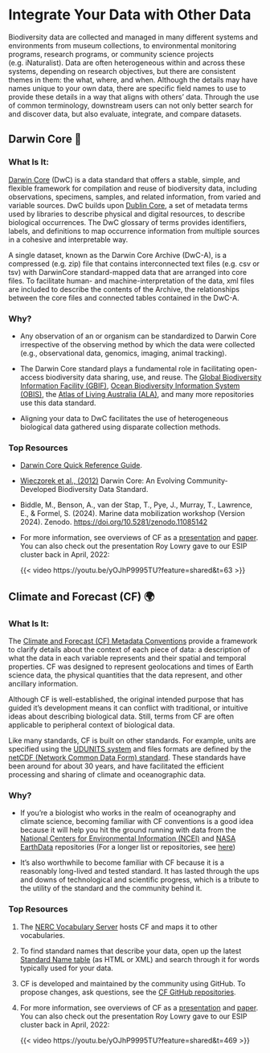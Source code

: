 # Integrate Your Data with Other Data

Biodiversity data are collected and managed in many different systems and environments from museum collections, to environmental monitoring programs, research programs, or community science projects (e.g. iNaturalist). Data are often heterogeneous within and across these systems, depending on research objectives, but there are consistent themes in them: the what, where, and when. Although the details may have names unique to your own data, there are specific field names to use to provide these details in a way that aligns with others’ data. Through the use of common terminology, downstream users can not only better search for and discover data, but also evaluate, integrate, and compare datasets.

## Darwin Core 🐘

### What Is It: 

[Darwin Core](https://dwc.tdwg.org) (DwC) is a data standard that offers a stable, simple, and flexible framework for compilation and reuse of biodiversity data, including observations, specimens, samples, and related information, from varied and variable sources. DwC builds upon [Dublin Core](https://esipfed.github.io/bds-primer-best-practices/MAKE_YOUR_DATA_INTERNET_READY.html#dublin-core), a set of metadata terms used by libraries to describe physical and digital resources, to describe biological occurrences. The DwC glossary of terms provides identifiers, labels, and definitions to map occurrence information from multiple sources in a cohesive and interpretable way. 

A single dataset, known as the Darwin Core Archive (DwC-A), is a compressed (e.g. zip) file that contains interconnected text files (e.g. csv or tsv) with DarwinCore standard-mapped data that are arranged into core files. To facilitate human- and machine-interpretation of the data, xml files are included to describe the contents of the Archive, the relationships between the core files and connected tables contained in the DwC-A.

### Why?

-   Any observation of an or organism can be standardized to Darwin Core irrespective of the observing method by which the data were collected (e.g., observational data, genomics, imaging, animal tracking). 

-   The Darwin Core standard plays a fundamental role in facilitating open-access biodiversity data sharing, use, and reuse. The [Global Biodiversity Information Facility (GBIF)](https://www.gbif.org/), [Ocean Biodiversity Information System (OBIS)](http://www.obis.org), the [Atlas of Living Australia (ALA)](https://www.ala.org.au/), and many more repositories use this data standard.

-   Aligning your data to DwC facilitates the use of heterogeneous biological data gathered using disparate collection methods.

### **Top Resources**

-   [Darwin Core Quick Reference Guide](https://dwc.tdwg.org/terms/).

-   [Wieczorek et al., (2012)](https://doi.org/10.1371/journal.pone.0029715) Darwin Core: An Evolving Community-Developed Biodiversity Data Standard.

-   Biddle, M., Benson, A., van der Stap, T., Pye, J., Murray, T., Lawrence, E., & Formel, S. (2024). Marine data mobilization workshop (Version 2024). Zenodo. <https://doi.org/10.5281/zenodo.11085142>

-   For more information, see overviews of CF as a [presentation](https://cfconventions.org/Data/cf-documents/overview/viewgraphs.pdf) and [paper](https://cfconventions.org/Data/cf-documents/overview/article.pdf). You can also check out the presentation Roy Lowry gave to our ESIP cluster back in April, 2022:

    {{< video https://youtu.be/yOJhP9995TU?feature=shared&t=63 >}}

## Climate and Forecast (CF) 🌍

### What Is It:

The [Climate and Forecast (CF) Metadata Conventions](https://cfconventions.org) provide a framework to clarify details about the context of each piece of data: a description of what the data in each variable represents and their spatial and temporal properties. CF was designed to represent geolocations and times of Earth science data, the physical quantities that the data represent, and other ancillary information.

Although CF is well-established, the original intended purpose that has guided it's development means it can conflict with traditional, or intuitive ideas about describing biological data. Still, terms from CF are often applicable to peripheral context of biological data.

Like many standards, CF is built on other standards. For example, units are specified using the [UDUNITS system](https://cfconventions.org/faq.html#units-in-cf-udunits) and files formats are defined by the [netCDF (Network Common Data Form) standard](https://www.ogc.org/publications/standard/netcdf/). These standards have been around for about 30 years, and have facilitated the efficient processing and sharing of climate and oceanographic data.

### Why?

-   If you’re a biologist who works in the realm of oceanography and climate science, becoming familiar with CF conventions is a good idea because it will help you hit the ground running with data from the [National Centers for Environmental Information (NCEI)](https://www.ncei.noaa.gov/) and [NASA EarthData](https://www.earthdata.nasa.gov/) repositories (For a longer list or repositories, see [here](https://cfconventions.org/projects-activities.html))

-   It's also worthwhile to become familiar with CF because it is a reasonably long-lived and tested standard. It has lasted through the ups and downs of technological and scientific progress, which is a tribute to the utility of the standard and the community behind it.

### **Top Resources**

1.  The [NERC Vocabulary Server](https://vocab.nerc.ac.uk/) hosts CF and maps it to other vocabularies. 

2.  To find standard names that describe your data, open up the latest [Standard Name table](https://cfconventions.org/vocabularies.html) (as HTML or XML) and search through it for words typically used for your data.

3.  CF is developed and maintained by the community using GitHub. To propose changes, ask questions, see the [CF GitHub repositories](https://github.com/cf-convention).

4.  For more information, see overviews of CF as a [presentation](https://cfconventions.org/Data/cf-documents/overview/viewgraphs.pdf) and [paper](https://cfconventions.org/Data/cf-documents/overview/article.pdf). You can also check out the presentation Roy Lowry gave to our ESIP cluster back in April, 2022:

    {{< video https://youtu.be/yOJhP9995TU?feature=shared&t=469 >}}
